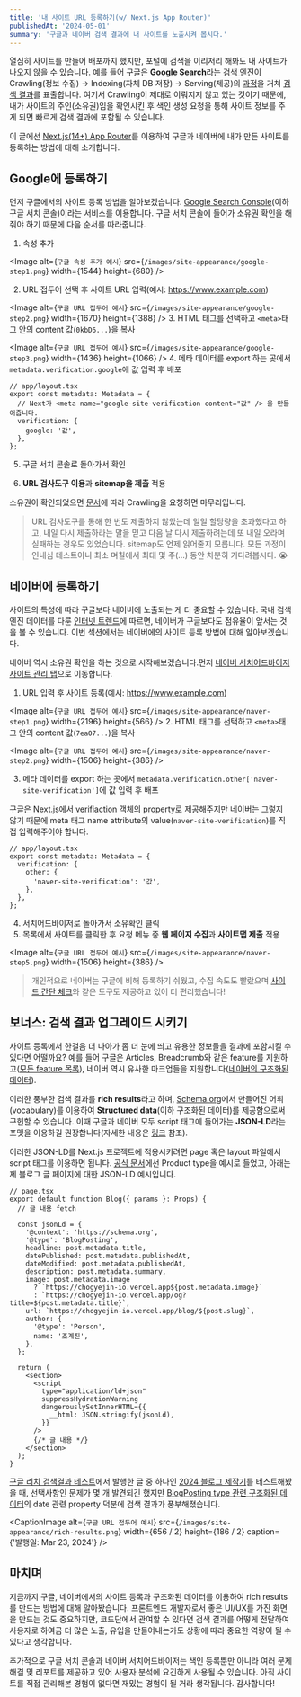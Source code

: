 ```yaml
---
title: '내 사이트 URL 등록하기(w/ Next.js App Router)'
publishedAt: '2024-05-01'
summary: '구글과 네이버 검색 결과에 내 사이트를 노출시켜 봅시다.'
---
```


열심히 사이트를 만들어 배포까지 했지만, 포털에 검색을 이리저리 해봐도 내 사이트가 나오지 않을 수 있습니다. 예를 들어 구글은 **Google Search**라는 [검색 엔진](https://developer.mozilla.org/en-US/docs/Glossary/Search_engine)이 Crawling(정보 수집) -> Indexing(자체 DB 저장) -> Serving(제공)의 [과정](https://developers.google.com/search/docs/fundamentals/how-search-works?hl=en#introducing-the-three-stages-of-google-search)을 거쳐 [검색 결과](https://developers.google.com/search/docs/appearance/visual-elements-gallery?hl=en#text-result)를 표출합니다. 여기서 Crawling이 제대로 이뤄지지 않고 있는 것이기 때문에, 내가 사이트의 주인(소유권)임을 확인시킨 후 색인 생성 요청을 통해 사이트 정보를 주게 되면 빠르게 검색 결과에 포함될 수 있습니다.

이 글에선 [Next.js(14+) App Router](https://nextjs.org/docs/app)를 이용하여 구글과 네이버에 내가 만든 사이트를 등록하는 방법에 대해 소개합니다.

## Google에 등록하기

먼저 구글에서의 사이트 등록 방법을 알아보겠습니다. [Google Search Console](https://search.google.com/search-console)(이하 구글 서치 콘솔)이라는 서비스를 이용합니다. 구글 서치 콘솔에 들어가 소유권 확인을 해줘야 하기 때문에 다음 순서를 따라줍니다.

1. 속성 추가

<Image
  alt={`구글 속성 추가 예시`}
  src={`/images/site-appearance/google-step1.png`}
  width={1544}
  height={680}
/>

2. URL 접두어 선택 후 사이트 URL 입력(예시: https://www.example.com)

<Image
  alt={`구글 URL 접두어 예시`}
  src={`/images/site-appearance/google-step2.png`}
  width={1670}
  height={1388}
/>
3. HTML 태그를 선택하고 `<meta>`태그 안의 content 값(`0kbD6...`)을 복사

<Image
  alt={`구글 URL 접두어 예시`}
  src={`/images/site-appearance/google-step3.png`}
  width={1436}
  height={1066}
/>
4. 메타 데이터를 export 하는 곳에서 `metadata.verification.google`에 값 입력 후 배포

```tsx
// app/layout.tsx
export const metadata: Metadata = {
  // Next가 <meta name="google-site-verification content="값" /> 을 만들어줍니다.
  verification: {
    google: '값',
  },
};
```

5. 구글 서치 콘솔로 돌아가서 확인

6. **URL 검사도구 이용**과 **sitemap을 제출** 적용

소유권이 확인되었으면 [문서](https://developers.google.com/search/docs/crawling-indexing/ask-google-to-recrawl?hl=en)에 따라 Crawling을 요청하면 마무리입니다.

> URL 검사도구를 통해 한 번도 제출하지 않았는데 일일 할당량을 초과했다고 하고, 내일 다시 제출하라는 말을 믿고 다음 날 다시 제출하려는데 또 내일 오라며 실패하는 경우도 있었습니다. sitemap도 언제 읽어줄지 모릅니다. 모든 과정이 인내심 테스트이니 최소 며칠에서 최대 몇 주(...) 동안 차분히 기다려봅시다. 😭

## 네이버에 등록하기

사이트의 특성에 따라 구글보다 네이버에 노출되는 게 더 중요할 수 있습니다. 국내 검색 엔진 데이터를 다룬 [인터넷 트렌드](http://www.internettrend.co.kr/trendForward.tsp)에 따르면, 네이버가 구글보다도 점유율이 앞서는 것을 볼 수 있습니다. 이번 섹션에서는 네이버에의 사이트 등록 방법에 대해 알아보겠습니다.

네이버 역시 소유권 확인을 하는 것으로 시작해보겠습니다.먼저 [네이버 서치어드바이저 사이트 관리 탭](https://searchadvisor.naver.com/console/board)으로 이동합니다.

1. URL 입력 후 사이트 등록(예시: https://www.example.com)

<Image
  alt={`구글 URL 접두어 예시`}
  src={`/images/site-appearance/naver-step1.png`}
  width={2196}
  height={566}
/>
2. HTML 태그를 선택하고 `<meta>`태그 안의 content 값(`7ea07...`)을 복사

<Image
  alt={`구글 URL 접두어 예시`}
  src={`/images/site-appearance/naver-step2.png`}
  width={1506}
  height={386}
/>

3. 메타 데이터를 export 하는 곳에서 `metadata.verification.other['naver-site-verification']`에 값 입력 후 배포

구글은 Next.js에서 [verifiaction](https://nextjs.org/docs/app/api-reference/functions/generate-metadata#verification) 객체의 property로 제공해주지만 네이버는 그렇지 않기 때문에 meta 태그 name attribute의 value(`naver-site-verification`)를 직접 입력해주어야 합니다.

```tsx
// app/layout.tsx
export const metadata: Metadata = {
  verification: {
    other: {
      'naver-site-verification': '값',
    },
  },
};
```

4. 서치어드바이저로 돌아가서 소유확인 클릭
5. 목록에서 사이트를 클릭한 후 요청 메뉴 중 **웹 페이지 수집**과 **사이트맵 제출** 적용

<Image
  alt={`구글 URL 접두어 예시`}
  src={`/images/site-appearance/naver-step5.png`}
  width={1506}
  height={386}
/>
> 개인적으로 네이버는 구글에 비해 등록하기 쉬웠고, 수집 속도도 빨랐으며 [사이드 간단
체크](https://searchadvisor.naver.com/tools/sitecheck)와 같은 도구도 제공하고 있어
더 편리했습니다!

## 보너스: 검색 결과 업그레이드 시키기

사이트 등록에서 한걸음 더 나아가 좀 더 눈에 띄고 유용한 정보들을 결과에 포함시킬 수 있다면 어떨까요? 예를 들어 구글은 Articles, Breadcrumb와 같은 feature를 지원하고([모든 feature 목록](https://developers.google.com/search/docs/appearance/structured-data/search-gallery?hl=en)), 네이버 역시 유사한 마크업들을 지원합니다([네이버의 구조화된 데이터](https://searchadvisor.naver.com/guide/structured-data-intro)).

이러한 풍부한 검색 결과를 **rich results**라고 하며, [Schema.org](https://schema.org/)에서 만들어진 어휘(vocabulary)를 이용하여 **Structured data**(이하 구조화된 데이터)를 제공함으로써 구현할 수 있습니다. 이때 구글과 네이버 모두 script 태그에 들어가는 **JSON-LD**라는 포맷을 이용하길 권장합니다(자세한 내용은 [링크](https://developers.google.com/search/docs/appearance/structured-data/intro-structured-data?hl=en) 참조).

이러한 JSON-LD를 Next.js 프로젝트에 적용시키려면 page 혹은 layout 파일에서 script 태그를 이용하면 됩니다. [공식 문서](https://nextjs.org/docs/app/building-your-application/optimizing/metadata#json-ld)에선 Product type을 예시로 들었고, 아래는 제 블로그 글 페이지에 대한 JSON-LD 예시입니다.

```tsx
// page.tsx
export default function Blog({ params }: Props) {
  // 글 내용 fetch

  const jsonLd = {
    '@context': 'https://schema.org',
    '@type': 'BlogPosting',
    headline: post.metadata.title,
    datePublished: post.metadata.publishedAt,
    dateModified: post.metadata.publishedAt,
    description: post.metadata.summary,
    image: post.metadata.image
      ? `https://chogyejin-io.vercel.app${post.metadata.image}`
      : `https://chogyejin-io.vercel.app/og?title=${post.metadata.title}`,
    url: `https://chogyejin-io.vercel.app/blog/${post.slug}`,
    author: {
      '@type': 'Person',
      name: '조계진',
    },
  };

  return (
    <section>
      <script
        type="application/ld+json"
        suppressHydrationWarning
        dangerouslySetInnerHTML={{
          __html: JSON.stringify(jsonLd),
        }}
      />
      {/* 글 내용 */}
    </section>
  );
}
```

[구글 리치 검색결과 테스트](https://search.google.com/test/rich-results)에서 발행한 글 중 하나인 [2024 블로그 제작기](https://chogyejin-io.vercel.app/blog/2024-blog)를 테스트해봤을 때, 선택사항인 문제가 몇 개 발견되긴 했지만 [BlogPosting type 관련 구조화된 데이터](https://developers.google.com/search/docs/appearance/structured-data/article?hl=en#article-types)의 date 관련 property 덕분에 검색 결과가 풍부해졌습니다.

<CaptionImage
  alt={`구글 URL 접두어 예시`}
  src={`/images/site-appearance/rich-results.png`}
  width={656 / 2}
  height={186 / 2}
  caption={'발행일: Mar 23, 2024'}
/>

## 마치며

지금까지 구글, 네이버에서의 사이트 등록과 구조화된 데이터를 이용하여 rich results를 만드는 방법에 대해 알아봤습니다. 프론트엔드 개발자로서 좋은 UI/UX를 가진 화면을 만드는 것도 중요하지만, 코드단에서 관여할 수 있다면 검색 결과를 어떻게 전달하여 사용자로 하여금 더 많은 노출, 유입을 만들어내는가도 상황에 따라 중요한 역량이 될 수 있다고 생각합니다.

추가적으로 구글 서치 콘솔과 네이버 서치어드바이저는 색인 등록뿐만 아니라 여러 문제 해결 및 리포트를 제공하고 있어 사용자 분석에 요긴하게 사용될 수 있습니다. 아직 사이트를 직접 관리해본 경험이 없다면 재밌는 경험이 될 거라 생각됩니다. 감사합니다!

